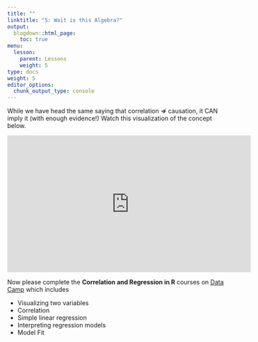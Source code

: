 ```yaml
---
title: ""
linktitle: "5: Wait is this Algebra?"
output:
  blogdown::html_page:
    toc: true
menu:
  lesson:
    parent: Lessons
    weight: 5
type: docs
weight: 5
editor_options: 
  chunk_output_type: console
---
```


While we have head the same saying that correlation $\nRightarrow$ causation, it CAN imply it (with enough evidence!) Watch this visualization of the concept below.

<p align="center">
<iframe width="560" height="315" src="https://www.youtube.com/embed/HUti6vGctQM" frameborder="0" allow="accelerometer; encrypted-media; gyroscope; picture-in-picture" allowfullscreen></iframe>
</p>

Now please complete the **Correlation and Regression in R** courses on [Data Camp](https://www.datacamp.com/){target="_blank"} which includes

- Visualizing two variables
- Correlation
- Simple linear regression
- Interpreting regression models
- Model Fit
